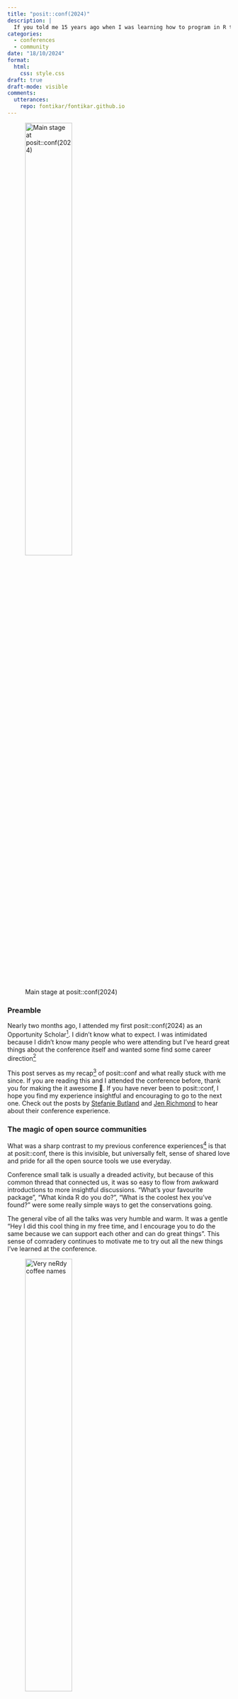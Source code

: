 ```yaml
---
title: "posit::conf(2024)"
description: |
  If you told me 15 years ago when I was learning how to program in R that I      would be attending [posit::conf(2024)](https://posit.co/conference/) - a 3 day   conference that celebrates data science and its community, I probably wouldn’t   have believed you
categories:
  - conferences
  - community
date: "18/10/2024"
format:
  html:
    css: style.css
draft: true
draft-mode: visible
comments:
  utterances:
    repo: fontikar/fontikar.github.io
---
```


![Main stage at posit::conf(2024)](IMG_3551.jpeg){fig-align="center" width="50%"}

### Preamble

Nearly two months ago, I attended my first posit::conf(2024) as an Opportunity Scholar[^1]. I didn’t know what to expect. I was intimidated because I didn’t know many people who were attending but I’ve heard great things about the conference itself and wanted some find some career direction[^2]

This post serves as my recap[^3] of posit::conf and what really stuck with me since. If you are reading this and I attended the conference before, thank you for making the it awesome 💜. If you have never been to posit::conf, I hope you find my experience insightful and encouraging to go to the next one. Check out the posts by [Stefanie Butland]() and [Jen Richmond](https://jennyrichmond.netlify.app/blog/2024-10-03-what-i-learned-at-positconf/) to hear about their conference experience.

### The magic of open source communities

What was a sharp contrast to my previous conference experiences[^4] is that at posit::conf, there is this invisible, but universally felt, sense of shared love and pride for all the open source tools we use everyday.

Conference small talk is usually a dreaded activity, but because of this common thread that connected us, it was so easy to flow from awkward introductions to more insightful discussions. "What's your favourite package", "What kinda R do you do?", "What is the coolest hex you’ve found?” were some really simple ways to get the conservations going.

The general vibe of all the talks was very humble and warm. It was a gentle "Hey I did this cool thing in my free time, and I encourage you to do the same because we can support each other and can do great things”. This sense of comradery continues to motivate me to try out all the new things I’ve learned at the conference.

![Very neRdy coffee names](IMG_3501.jpeg){fig-align="center" width="50%"}

### In three dimension

Being an R programmer can be a physically isolating experience. I go to work, I turn on my computer and I code - by myself. If I need help, my first point of support is Google which usually points me to the resources that are written by folks in the R community. In reality, I was not really alone to begin with. I have this incredible, generous community to lean on.

What was very apparent to me at posit::conf was that the names I have become familiar with over the years are all here in three-dimension. [Hadley Wickham](https://hadley.nz/), [Jenny Bryan](https://jennybryan.org/), [Julie Lowndes](https://jules32.github.io/) and so many more! I felt a great sense of gratitude and maybe a bit of fan-girling for their contributions to the community

![Joe Cheng's live demo on how integrate an LLM into a shiny app](IMG_3541.jpeg){fig-align="center" width="80%"}

Importantly, this gratitude had turned into motivation of wanting to contribute back to the community. The size of the contribution is not important here, it's the act of doing itself is what is key.

This could mean:

-   writing a really good reprex of a question in a forum like Posit Community or Stack Overflow or Github Issues.
-   writing a kind, considered and helpful reply to an existing question
-   write a quick blog on your problem and solution, tag it will keywords so that it may be searchable
-   give a workshop to your local community, record it for others

Remembering your contribution might address another person’s problem

### A small fry's impact

I was expecting to go to the conference to absorb, to learn, to be in the shadows and take it all in. Hearing folks say: "Oh my goodness, you're Fonti?!" was really surreal. What? Is this really happening? To learn that the small things I've done have supported someone was just so warm and fuzzy. I had a great chat with [Lee Durbin](https://leedurbin.co.nz/) about his journey since attending my [R packages workshop](https://www.youtube.com/watch?v=4-9jX5F_l8g) gave me a sense of pride.

These experiences reaffirmed my passion and sense of belonging in the community. It made me want to do more, do better and share it with others. It also reassured me to just - be - myself.

### Take homes

What is clear to me was that posit::conf celebrates the open source R and Python community.

The communities’ generosity in sharing their knowledge is magnified at the conference and encourages you to contribute.

Your contributions, no matter how small or insignificant you think it may be, can still drive positivity.

![Jen Richmond and I at the hex sticker wall!](IMG_3484.jpeg){fig-align="center" width="50%"}

[^1]: The Opportunity Scholar program is one of Posit’s initiatives to celebrate and support folks from groups that are not well represented in the data science community to attend posit::conf. Attending a conference is very costly - there are many considerations, time from work, child/dependent care, travel, accommodation. If it wasn’t for the program, I would not have been able to attend posit::conf. I highly recommend putting an application in.

[^2]: I finished my PhD in 2020 and found myself in a job dedicated to working with researchers and building R packages and Shiny applications. I'm technically a "research software engineer" but to me that title doesn't sit right. This role been an amazing opportunity to deeply learn about software engineering practices but as a biologist at heart, I desperately missed answering questions with my data skills. Being in somewhat of a career crossroad/existential crisis, it was important for me to attend posit::conf. I wanted to meet other kindred spirits that shared the enthusiasm I have for everything I know about R and see what they are doing.

[^3]: It goes without saying, but I am going to say it anyway, my perspective is reflective of my experience so it is only one tiny slice of many experiences of posit::conf.

[^4]: By training, I am an evolutionary biologist and ecologist. The conferences I've been to were less about the community and more about showcasing your own research and establishing your own niche. Some meetings were more friendly than others and generally, hierarchy is more apparent which can feel a bit unwelcoming for newcomers
